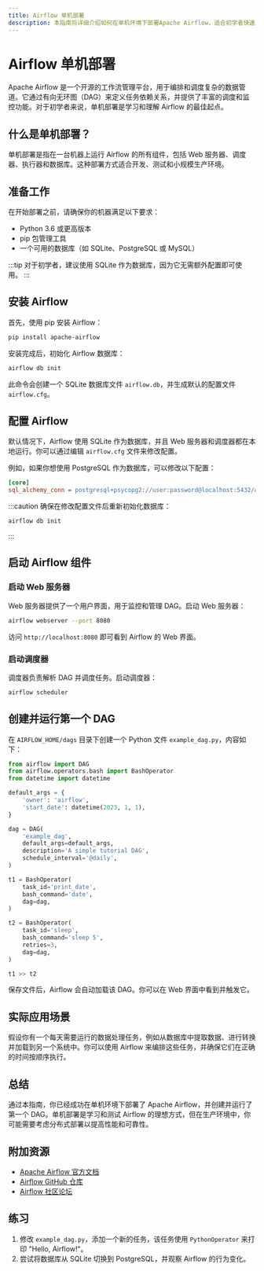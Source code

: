 ```yaml
---
title: Airflow 单机部署
description: 本指南将详细介绍如何在单机环境下部署Apache Airflow，适合初学者快速上手。
---
```


# Airflow 单机部署

Apache Airflow 是一个开源的工作流管理平台，用于编排和调度复杂的数据管道。它通过有向无环图（DAG）来定义任务依赖关系，并提供了丰富的调度和监控功能。对于初学者来说，单机部署是学习和理解 Airflow 的最佳起点。

## 什么是单机部署？

单机部署是指在一台机器上运行 Airflow 的所有组件，包括 Web 服务器、调度器、执行器和数据库。这种部署方式适合开发、测试和小规模生产环境。

## 准备工作

在开始部署之前，请确保你的机器满足以下要求：

- Python 3.6 或更高版本
- pip 包管理工具
- 一个可用的数据库（如 SQLite、PostgreSQL 或 MySQL）

:::tip
对于初学者，建议使用 SQLite 作为数据库，因为它无需额外配置即可使用。
:::

## 安装 Airflow

首先，使用 pip 安装 Airflow：

```bash
pip install apache-airflow
```

安装完成后，初始化 Airflow 数据库：

```bash
airflow db init
```

此命令会创建一个 SQLite 数据库文件 `airflow.db`，并生成默认的配置文件 `airflow.cfg`。

## 配置 Airflow

默认情况下，Airflow 使用 SQLite 作为数据库，并且 Web 服务器和调度器都在本地运行。你可以通过编辑 `airflow.cfg` 文件来修改配置。

例如，如果你想使用 PostgreSQL 作为数据库，可以修改以下配置：

```ini
[core]
sql_alchemy_conn = postgresql+psycopg2://user:password@localhost:5432/airflow
```

:::caution
确保在修改配置文件后重新初始化数据库：

```bash
airflow db init
```
:::

## 启动 Airflow 组件

### 启动 Web 服务器

Web 服务器提供了一个用户界面，用于监控和管理 DAG。启动 Web 服务器：

```bash
airflow webserver --port 8080
```

访问 `http://localhost:8080` 即可看到 Airflow 的 Web 界面。

### 启动调度器

调度器负责解析 DAG 并调度任务。启动调度器：

```bash
airflow scheduler
```

## 创建并运行第一个 DAG

在 `AIRFLOW_HOME/dags` 目录下创建一个 Python 文件 `example_dag.py`，内容如下：

```python
from airflow import DAG
from airflow.operators.bash import BashOperator
from datetime import datetime

default_args = {
    'owner': 'airflow',
    'start_date': datetime(2023, 1, 1),
}

dag = DAG(
    'example_dag',
    default_args=default_args,
    description='A simple tutorial DAG',
    schedule_interval='@daily',
)

t1 = BashOperator(
    task_id='print_date',
    bash_command='date',
    dag=dag,
)

t2 = BashOperator(
    task_id='sleep',
    bash_command='sleep 5',
    retries=3,
    dag=dag,
)

t1 >> t2
```

保存文件后，Airflow 会自动加载该 DAG。你可以在 Web 界面中看到并触发它。

## 实际应用场景

假设你有一个每天需要运行的数据处理任务，例如从数据库中提取数据、进行转换并加载到另一个系统中。你可以使用 Airflow 来编排这些任务，并确保它们在正确的时间按顺序执行。

## 总结

通过本指南，你已经成功在单机环境下部署了 Apache Airflow，并创建并运行了第一个 DAG。单机部署是学习和测试 Airflow 的理想方式，但在生产环境中，你可能需要考虑分布式部署以提高性能和可靠性。

## 附加资源

- [Apache Airflow 官方文档](https://airflow.apache.org/docs/)
- [Airflow GitHub 仓库](https://github.com/apache/airflow)
- [Airflow 社区论坛](https://airflow.apache.org/community/)

## 练习

1. 修改 `example_dag.py`，添加一个新的任务，该任务使用 `PythonOperator` 来打印 "Hello, Airflow!"。
2. 尝试将数据库从 SQLite 切换到 PostgreSQL，并观察 Airflow 的行为变化。

